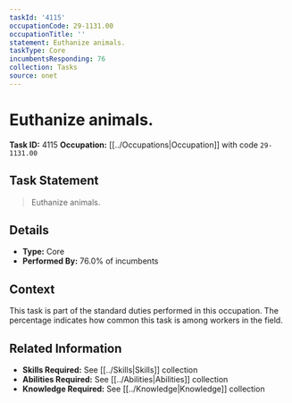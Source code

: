```yaml
---
taskId: '4115'
occupationCode: 29-1131.00
occupationTitle: ''
statement: Euthanize animals.
taskType: Core
incumbentsResponding: 76
collection: Tasks
source: onet
---
```

# Euthanize animals.

**Task ID:** 4115
**Occupation:** [[../Occupations|Occupation]] with code `29-1131.00`

## Task Statement

> Euthanize animals.

## Details

- **Type:** Core
- **Performed By:** 76.0% of incumbents

## Context

This task is part of the standard duties performed in this occupation. The percentage indicates how common this task is among workers in the field.

## Related Information

- **Skills Required:** See [[../Skills|Skills]] collection
- **Abilities Required:** See [[../Abilities|Abilities]] collection
- **Knowledge Required:** See [[../Knowledge|Knowledge]] collection
